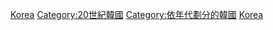 {{portal|韓國}}


[[Category:1990年代各國|Korea]]
[[Category:20世紀韓國|Category:20世紀韓國]]
[[Category:依年代劃分的韓國|Category:依年代劃分的韓國]]
[[Category:1990年代亞洲|Korea]]